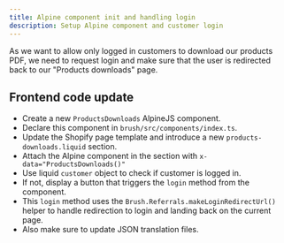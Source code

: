 ```yaml
---
title: Alpine component init and handling login
description: Setup Alpine component and customer login
---
```


As we want to allow only logged in customers to download our products PDF, we need to request login and make sure that the user is redirected back to our "Products downloads" page.

## Frontend code update
<Badge text='See commit "Component setup & login"' variant="tip" />

- Create a new `ProductsDownloads` AlpineJS component.
- Declare this component in `brush/src/components/index.ts`.
- Update the Shopify page template and introduce a new `products-downloads.liquid` section.
- Attach the Alpine component in the section with `x-data="ProductsDownloads()"`
- Use liquid `customer` object to check if customer is logged in.
- If not, display a button that triggers the `login` method from the component.
- This `login` method uses the `Brush.Referrals.makeLoginRedirectUrl()` helper to handle redirection to login and landing back on the current page.
- Also make sure to update JSON translation files.
